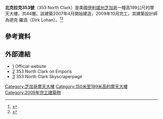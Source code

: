 {{expand|time=2015-01-17T04:49:44+00:00}}
{{Infobox building
|name               = 北克拉克353號<br>353 North Clark
|image              = 353 North Clark, Chicago.jpg
|image_size         = 200px
|caption            = 
|location           = {{USA}}[[芝加哥|芝加哥]]北克拉克大街353號
|latd               = 41.888497
|longd              = -87.631036
|iso_region         = US-IL
|coordinates_display= title
|status             = 完工
|start_date         = 2007年
|completion_date    = 2009年
|est_completion     = 
|opening            = 
|building_type      = 辦公室 
|antenna_spire      = 
|roof               = 190公尺（624英尺）
|top_floor          = 
|floor_count        = 地上44層、地下2層
|elevator_count     = 22
|cost               = 
|floor_area         = 109,035平方公尺<br>（1,173,643平方英尺）
|architect          = Dirk Lohan of Lohan Anderson
|structural_engineer= 
|main_contractor    = 
|developer          = 
|owner              = 
|management         = 
|references         = <ref>{{Cite web|title=http://www.emporis.com/en/wm/bu/?id=351northclark-chicago-il-usa|accessdate= |publisher=Emporis.com}}</ref>
}}

'''北克拉克353號'''（353 North Clark）是美國[[伊利諾州|伊利諾州]][[芝加哥|芝加哥]]一幢高199公尺的摩天大樓，共44層。該建築2007年4月開始建造，2009年10月完工，其建築設計師為德克·羅涵（Dirk Lohan）。<ref>{{Cite web|title=353 North Clark|url=http://en.phorio.com/353_north_clark,_chicago,_united_states|publisher=Phorio.com|accessdate=2012-12-19|archive-date=2012-10-19|archive-url=https://web.archive.org/web/20121019062137/http://en.phorio.com/353_north_clark%2C_chicago%2C_united_states|dead-url=no}}</ref><ref>{{Cite web|title=353 North Clark|url=http://skyscraperpage.com/cities/?buildingID=43456|accessdate=2007-12-21|publisher=SkyscraperPage.com|archive-date=2007-12-11|archive-url=https://web.archive.org/web/20071211224749/http://skyscraperpage.com/cities/?buildingID=43456|dead-url=no}}</ref>

{{Struct-stub}}

== 參考資料 ==
{{reflist}}

==外部連結==
*[http://www.353nclark.com/]{{Wayback|url=http://www.353nclark.com/ |date=20141216213331 }} Official website
*[http://www.emporis.com/en/wm/bu/?id=351northclark-chicago-il-usa]{{Wayback|url=http://www.emporis.com/en/wm/bu/?id=351northclark-chicago-il-usa |date=20070513210039 }} 353 North Clark on Emporis
*[http://skyscraperpage.com/cities/?buildingID=43456]{{Wayback|url=http://skyscraperpage.com/cities/?buildingID=43456 |date=20071211224749 }} 353 North Clark Skyscraperpage

[[Category:芝加哥摩天大樓|Category:芝加哥摩天大樓]]
[[Category:150米至199米高的摩天大樓|Category:150米至199米高的摩天大樓]]
[[Category:2009年完工建築物|Category:2009年完工建築物]]